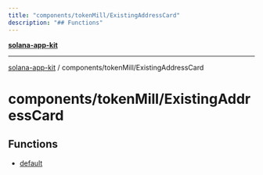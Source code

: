 ```yaml
---
title: "components/tokenMill/ExistingAddressCard"
description: "## Functions"
---
```


[**solana-app-kit**](../../../README.mdx)

***

[solana-app-kit](../../../README.mdx) / components/tokenMill/ExistingAddressCard

# components/tokenMill/ExistingAddressCard

## Functions

- [default](functions/default.mdx)
